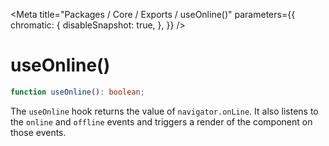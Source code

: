 
<Meta
    title="Packages / Core / Exports / useOnline()"
    parameters={{
        chromatic: {
            disableSnapshot: true,
        },
    }}
/>

# useOnline()

```ts
function useOnline(): boolean;
```

The `useOnline` hook returns the value of `navigator.onLine`. It also listens
to the `online` and `offline` events and triggers a render of the component on
those events.
